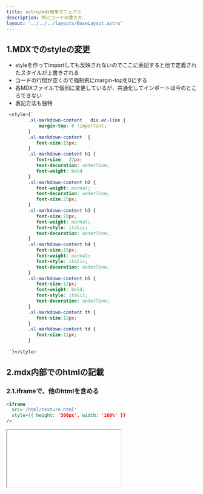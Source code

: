 ```yaml
---
title: astro/mdx簡単マニュアル
description: 特にコードの書き方
layout: '../../../layouts/BaseLayout.astro'
---
```

 <style>{`
.sl-markdown-content div.ec-line {
margin-top: 0 !important;
font-size:10px;
}
.sl-markdown-content{
 font-size:15px;
}

.sl-markdown-content p,table,div.expressive-code {
 padding:0em;
 margin-top: 0em !important;
 margin-left: 1em !important;
}

.sl-markdown-content p {
 text-indent: 1em;
}
.sl-markdown-content li p {
  text-indent: 0;
  margin-left:0 !important;
}

.sl-markdown-content ul,ol,li::marker {
 padding-left:2em;
 margin-top: 0em !important;
 margin-left: 1em !important;
}


.sl-markdown-content h3::before {
content: "> ";
} 
.sl-markdown-content h4::before {
content: ">> ";
} 
.sl-markdown-content h5::before {
content: ">>> ";
} 
.sl-markdown-content h6::before {
content: ">>>> ";
} 

h1,h2,h3,h4,h5,h6 {
 margin-top: 0em !important;
}

figure pre {
 margin-top: 0.4em !important;
}
.sl-markdown-content h1 {
 font-size:27px;
 text-decoration: underline;
 font-weight: bold
}

.sl-markdown-content h2 {
 font-size:26px;
 font-weight: normal;
 text-decoration: underline;
}

.sl-markdown-content h3 {
 font-size:24px;
 font-weight: normal;
 font-style: italic;
 text-decoration: underline;
}

.sl-markdown-content h4 {
 font-size:22px;
 font-weight: normal;
 font-style: italic; 
 text-decoration: underline;
 margin-top: 2px;
}
.sl-markdown-content h5 {
 font-size:18px;
 font-weight: bold;
 font-style: italic; 
 text-decoration: underline;
}
.sl-markdown-content h6 {
 font-size:15px;
 font-weight: bold;
 font-style: italic; 
 text-decoration: underline;
}

.sl-markdown-content th {
 font-size:13px;
}
.sl-markdown-content td {
 font-size:13px;
}


 `}</style>


<TimeStamp fileUrl={import.meta.url} />


## 1.MDXでのstyleの変更
- styleを作ってimportしても反映されないのでここに表記すると他で定義されたスタイルが上書きされる
- コードの行間が空くので強制的にmargin-topを0にする
- 各MDXファイルで個別に変更しているが、共通化してインポートは今のところできない
- 表記方法も独特

```css
 <style>{`
        .sl-markdown-content   div.ec-line {
            margin-top: 0 !important;
        }
        .sl-markdown-content  {
           font-size:15px;
        }
        .sl-markdown-content h1 {
           font-size:  27px;
           text-decoration: underline;
           font-weight: bold
        }
        .sl-markdown-content h2 {
           font-weight: normal;
           text-decoration: underline;
           font-size:25px;
        }
        .sl-markdown-content h3 {
           font-size:20px;
           font-weight: normal;
           font-style: italic;
           text-decoration: underline;
        }
        .sl-markdown-content h4 {
           font-size:15px;
           font-weight: normal;
           font-style: italic;           
           text-decoration: underline;
        }
        .sl-markdown-content h5 {
           font-size:12px;
           font-weight: bold;
           font-style: italic;           
           text-decoration: underline;
        }
        .sl-markdown-content th {
           font-size:12px;
        }
        .sl-markdown-content td {
           font-size:12px;
        }
        
 `}</style>
```
## 2.mdx内部でのhtmlの記載

### 2.1.iframeで、他のhtmlを含める
```html
<iframe 
  src='/html/texture.html' 
  style={{ height: '300px', width: '100%' }}
/>
```
<iframe 
  src='/html/texture.html' 
  style={{ height: '300px', width: '100%' }}
/>

### 2.2.style付きでhtmlを記述
```html
<div style={{backgroundColor: 'violet', padding: '1rem'}}>
  Try and change the background color to `tomato`.
</div>
```

<div style={{backgroundColor: 'violet', padding: '1rem'}}>
  Try and change the background color to `tomato`.
</div>



## 3.JavaScript
- mdx内部で直にJavaScriptを記述できる
- 中カッコで括る

```javascript
{(function () {
  const guess = Math.random()

  if (guess > 0.66) {
    return <span style={{color: 'tomato'}}>Look at us.</span>
  }

  if (guess > 0.33) {
    return <span style={{color: 'violet'}}>Who would have guessed?!</span>
  }

  return <span style={{color: 'goldenrod'}}>Not me.</span>
})()}

{2+232323}
```

{(function () {
  const guess = Math.random()

  if (guess > 0.66) {
    return <span style={{color: 'tomato'}}>Look at us.</span>
  }

  if (guess > 0.33) {
    return <span style={{color: 'violet'}}>Who would have guessed?!</span>
  }

  return <span style={{color: 'goldenrod'}}>Not me.</span>
})()}

{2+232323}



## 4.コンポーネント定義と利用方法

### 4.1 コンポーネント定義
TimeStamp.jsxとして、コンポーネントを定義する


### 4.2 利用方法
```javascript
import { TimeStamp } from '../../../components/TimeStamp';


```


コンポーネントの結果以下が表示される
<TimeStamp fileUrl={import.meta.url} />




## 5.コンポーネントの直接挿入
mdxファイル内部でコンポーネントを記述し利用することも可能

```javascript
export const Red = ({ message, children, className }) => {
  return (
    <div className={className}>
      <span style={{ color: 'red' }}>{message}</span>
      <span>{children}</span>
    </div>
  );
};
import {Blue} from '../../../components/Blue';
<Red message='メッセージ'>umamama</Red>
<Blue message='メッセージ'>nekonekone</Blue>
```

  return (
    <div className={className}>
      <span style={{ color: 'red' }}>{message}</span>
      <span>{children}</span>
    </div>
  );
};

<Red message='メッセージ'>umamama</Red>

<Blue message='メッセージ'>nekonekone</Blue>


## 6. mermaidの利用
- コンポーネントを利用する
- クライアントサイドにjavascriptをダウンロードして画像が生成される


### 6-1.パッケージインストール
mermaidを利用するには以下のようなパッケージがastroの元で必須

- astro: Astro本体（必要）
- @astrojs/mdx: MDXをサポートするためのパッケージ（必要）
- @astrojs/react: AstroとReactを統合するためのパッケージ（必要）
- @astrojs/starlight: Starlightテーマ（必要）
- mermaid: Mermaid自体のライブラリ（必要）
- remark-mermaidjs: Markdown内でMermaidを利用するためのパッケージ（必要）

### 6-2.設定
remarkPluginsにremarkMermaidを追加する


```javascript
export default defineConfig({
    integrations: [// ここを最初に配置
        react(),
        expressiveCode(),
        mdx(), sitemap(), starlight({
            title: 'ドキュメント',
            social: {
                github: 'https://github.com/withastro/starlight',
            },
            sidebar: [
                {
                    label: 'THREE.js',
                    autogenerate: {directory: 'three'},
                },                
                {
                    label: 'メディア操作',
                    autogenerate: {directory: 'algorithm'},
                },                
                {
                    label: '技術レポート',
                    autogenerate: {directory: 'tech'},
                },                
                {
                    label: '開発関連書類',
                    autogenerate: {directory: 'dev'},
                },                
                {
                    label: 'その他',
                    autogenerate: {directory: 'reports'},
                },                
                {
                    label: 'etc',
                    autogenerate: {directory: 'etc'},
                },                
            ],
        })
    ],
    markdown: {
        remarkPlugins: [remarkMath,remarkMermaid],
        rehypePlugins: [rehypeKatex],
    },
```

### 6-3.mermaid用コンポーネント定義

```javascript
---
import mermaid from 'mermaid';
export interface MermaidProps {
  code: string;
}
const { code } = Astro.props;
---
<div class="mermaid">
  {code}
</div>

<script>
  import mermaid from 'mermaid';
  mermaid.initialize({ startOnLoad: true });
  mermaid.contentLoaded();
</script>
```

### 6-4.利用
コンポーネントをインポートしmermaidを記述する

```jsx
import MermaidChart from '../../../components/MermaidChart.astro';

<MermaidChart code={`
graph TD
    A[Start] --> B[uuauau]
    B --> C{Decision}
    C -->|Yes| D[End]
    C -->|No| E[Retry]
`} />
```

### 6-5.mermaidの表示例

<MermaidChart code={`
graph TD
    A[Start] --> B[uuauau]
    B --> C{Decision}
    C -->|Yes| D[End]
    C -->|No| E[Retry]
`} />

<MermaidChart code={`
sequenceDiagram
    Alice->>John: Hello John, how are you?
    John-->>Alice: Great!
    Alice-)John: See you later!
`} />


<MermaidChart code={`
---
title: Simple sample
---
stateDiagram-v2
    [*] --> Still
    Still --> [*]

    Still --> Moving
    Moving --> Still
    Moving --> Crash
    Crash --> [*]

`} />

<MermaidChart code={`
mindmap
  root((mindmap))
    Origins
      Long history
      ::icon(fa fa-book)
      Popularisation
        British popular psychology author Tony Buzan
    Research
      On effectiveness<br/>and features
      On Automatic creation
        Uses
            Creative techniques
            Strategic planning
            Argument mapping
    Tools
      Pen and paper
      Mermaid
`} />

## install, server設置
- node.js
- npm
- astro/starlight
```bash
> npm create astro@latest .
```
- serveの利用
```bash
> npm install -g serve
> npm run build
> serve dist/ -l 8080
```
